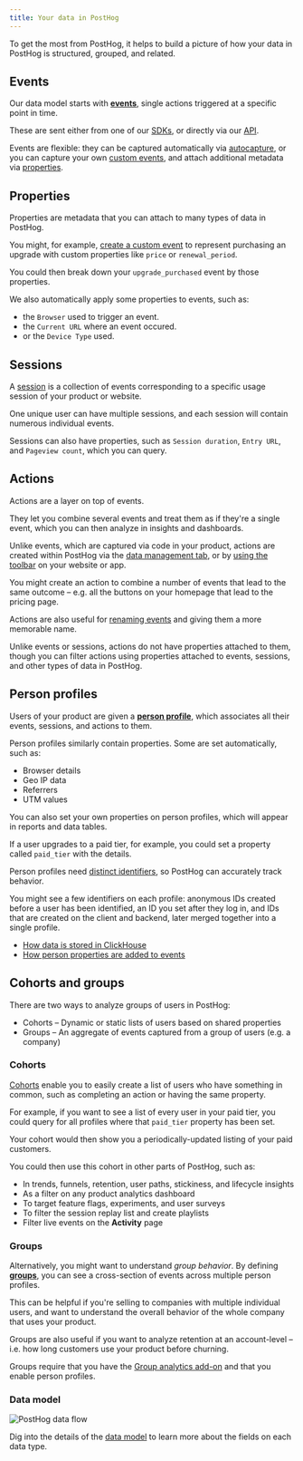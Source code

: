 ```yaml
---
title: Your data in PostHog
---
```



To get the most from PostHog, it helps to build a picture of how your data in PostHog is structured, grouped, and related.

## Events

Our data model starts with **[events](/docs/data/events)**, single actions triggered at a specific point in time. 

These are sent either from one of our [SDKs](/docs/libraries), or directly via our [API](/docs/api).

Events are flexible: they can be captured automatically via [autocapture](/docs/product-analytics/autocapture), or you can capture your own [custom events](/docs/getting-started/send-events), and attach additional metadata via [properties](/docs/data/events#event-properties).

## Properties

Properties are metadata that you can attach to many types of data in PostHog. 

You might, for example, [create a custom event](/docs/getting-started/send-events#2-capture-custom-events) to represent purchasing an upgrade with custom properties like `price` or `renewal_period`.

You could then break down your `upgrade_purchased` event by those properties.

We also automatically apply some properties to events, such as:

- the `Browser` used to trigger an event.
- the `Current URL` where an event occured.
- or the `Device Type` used.

## Sessions

A [session](/docs/data/sessions) is a collection of events corresponding to a specific usage session of your product or website.

One unique user can have multiple sessions, and each session will contain numerous individual events.

Sessions can also have properties, such as `Session duration`, `Entry URL`, and `Pageview count`, which you can query.

## Actions

Actions are a layer on top of events.

They let you combine several events and treat them as if they're a single event, which you can then analyze in insights and dashboards.

Unlike events, which are captured via code in your product, actions are created within PostHog via the [data management tab](/docs/data), or by [using the toolbar](/docs/toolbar/create-toolbar-actions) on your website or app.

You might create an action to combine a number of events that lead to the same outcome – e.g. all the buttons on your homepage that lead to the pricing page.

Actions are also useful for [renaming events](/tutorials/how-to-rename-events) and giving them a more memorable name.

Unlike events or sessions, actions do not have properties attached to them, though you can filter actions using properties attached to events, sessions, and other types of data in PostHog.

## Person profiles

Users of your product are given a **[person profile](/docs/data/persons)**, which associates all their events, sessions, and actions to them. 

Person profiles similarly contain properties. Some are set automatically, such as:

- Browser details
- Geo IP data
- Referrers
- UTM values

You can also set your own properties on person profiles, which will appear in reports and data tables.

If a user upgrades to a paid tier, for example, you could set a property called `paid_tier` with the details.

Person profiles need [distinct identifiers](/docs/getting-started/identify-users), so PostHog can accurately track behavior. 

You might see a few identifiers on each profile: anonymous IDs created before a user has been identified, an ID you set after they log in, and IDs that are created on the client and backend, later merged together into a single profile.

<CalloutBox icon="IconBook" title="Further reading" type="tip">

- [How data is stored in ClickHouse](/docs/how-posthog-works/clickhouse)
- [How person properties are added to events](/docs/how-posthog-works/ingestion-pipeline#2-person-processing)

</CalloutBox>

## Cohorts and groups

There are two ways to analyze groups of users in PostHog:

- Cohorts – Dynamic or static lists of users based on shared properties
- Groups – An aggregate of events captured from a group of users (e.g. a company)

### Cohorts

[Cohorts](/docs/data/cohorts) enable you to easily create a list of users who have something in common, such as completing an action or having the same property.

For example, if you want to see a list of every user in your paid tier, you could query for all profiles where that `paid_tier` property has been set. 

Your cohort would then show you a periodically-updated listing of your paid customers.

You could then use this cohort in other parts of PostHog, such as:

- In trends, funnels, retention, user paths, stickiness, and lifecycle insights
- As a filter on any product analytics dashboard
- To target feature flags, experiments, and user surveys
- To filter the session replay list and create playlists
- Filter live events on the **Activity** page

### Groups

Alternatively, you might want to understand *group behavior*. By defining **[groups](/docs/product-analytics/group-analytics)**, you can see a cross-section of events across multiple person profiles. 

This can be helpful if you're selling to companies with multiple individual users, and want to understand the overall behavior of the whole company that uses your product.

Groups are also useful if you want to analyze retention at an account-level – i.e. how long customers use your product before churning.

Groups require that you have the [Group analytics add-on](/addons#group-analytics) and that you enable person profiles.

### Data model

![PostHog data flow](https://res.cloudinary.com/dmukukwp6/image/upload/posthog_data_diagram_84bf3b121b.png)

Dig into the details of the [data model](/docs/how-posthog-works/data-model) to learn more about the fields on each data type.